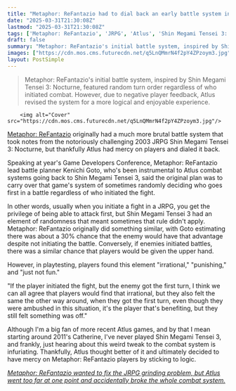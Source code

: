 ```yaml
---
title: "Metaphor: ReFantazio had to dial back an early battle system inspired by a notoriously brutal 2003 JRPG, because 20 years later, players found it 'irrational' and 'just not fun'"
date: "2025-03-31T21:30:08Z"
lastmod: "2025-03-31T21:30:08Z"
tags: ['Metaphor: ReFantazio', 'JRPG', 'Atlus', 'Shin Megami Tensei 3: Nocturne', 'Turn-Based Combat']
draft: false
summary: "Metaphor: ReFantazio's initial battle system, inspired by Shin Megami Tensei 3: Nocturne, featured random turn order regardless of who initiated combat.  However, due to negative player feedback, Atlus revised the system for a more logical and enjoyable experience."
images: ["https://cdn.mos.cms.futurecdn.net/q5LnQMmrN4f2pY4ZPzoym3.jpg"]
layout: PostSimple
---
```

> Metaphor: ReFantazio's initial battle system, inspired by Shin Megami Tensei 3: Nocturne, featured random turn order regardless of who initiated combat.  However, due to negative player feedback, Atlus revised the system for a more logical and enjoyable experience.


        <img alt="Cover" src="https://cdn.mos.cms.futurecdn.net/q5LnQMmrN4f2pY4ZPzoym3.jpg"/>
        
[Metaphor: ReFantazio](https://www.gamesradar.com/games/jrpg/metaphor-refantazio-guide/) originally had a much more brutal battle system that took notes from the notoriously challenging 2003 JRPG Shin Megami Tensei 3: Nocturne, but thankfully Atlus had mercy on players and dialed it back.

Speaking at year's Game Developers Conference, Metaphor: ReFantazio lead battle planner Kenichi Goto, who's been instrumental to Atlus combat systems going back to Shin Megami Tensei 3, said the original plan was to carry over that game's system of sometimes randomly deciding who goes first in a battle regardless of who initiated the fight.

In other words, usually when you initiate a fight in a JRPG, you get the privilege of being able to attack first, but Shin Megami Tensei 3 had an element of randomness that meant sometimes that rule didn't apply. Metaphor: ReFantazio originally did something similar, with Goto estimating there was about a 30% chance that the enemy would have that advantage despite not initiating the battle. Conversely, if enemies initiated battles, there was a similar chance that players would be given the upper hand.

However, in playtesting, players found this element "irrational," "punishing," and "just not fun."

"If the player initiated the fight, but the enemy got the first turn, I think we can all agree that players would find that irrational, but they also felt the same the other way around, when they got the first turn, even though they were ambushed in this situation, it's the player that's benefiting, but they still felt something was off."

Although I'm a big fan of more recent Atlus games, and by that I mean starting around 2011's Catherine, I've never played Shin Megami Tensei 3, and frankly, just hearing about this weird tweak to the combat system is infuriating. Thankfully, Atlus thought better of it and ultimately decided to have mercy on Metaphor: ReFantazio players by sticking to logic.

[<em>Metaphor: ReFantazio wanted to fix the JRPG grinding problem, but Atlus went too far at one point and accidentally broke the whole combat system.</em>](https://www.gamesradar.com/games/jrpg/metaphor-refantazio-wanted-to-fix-the-jrpg-grinding-problem-but-atlus-went-too-far-at-one-point-and-accidentally-broke-the-whole-combat-system/)
        